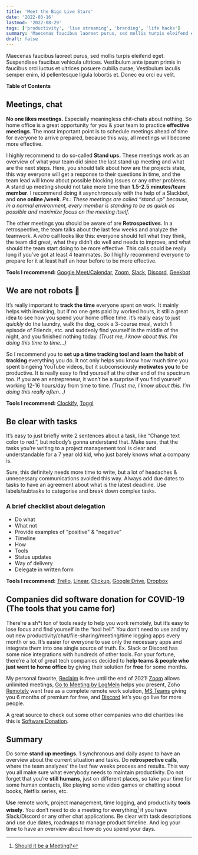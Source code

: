 ```yaml
---
title: 'Meet the Bigo Live Stars'
date: '2022-03-16'
lastmod: '2022-08-29'
tags: ['productivity', 'live streaming', 'branding', 'life hacks']
summary: 'Maecenas faucibus laoreet purus, sed mollis turpis eleifend eget. Suspendisse faucibus vehicula ultrices. Vestibulum ante ipsum primis in faucibus orci luctus et ultrices posuere cubilia curae; Vestibulum iaculis semper enim, id pellentesque ligula lobortis et. Donec eu orci eu velit.'
draft: false
---
```


Maecenas faucibus laoreet purus, sed mollis turpis eleifend eget. Suspendisse faucibus vehicula ultrices. Vestibulum ante ipsum primis in faucibus orci luctus et ultrices posuere cubilia curae; Vestibulum iaculis semper enim, id pellentesque ligula lobortis et. Donec eu orci eu velit.

**Table of Contents**

<TOCInline toc={props.toc} toHeading={3} />

## Meetings, chat

**No one likes meetings.** Especially meaningless chit-chats about nothing. So home office is a great opportunity for you & your team to practice **effective meetings**. The most important point is to schedule meetings ahead of time for everyone to arrive prepared, because this way, all meetings will become more effective.

I highly recommend to do so-called **Stand ups.** These meetings work as an overview of what your team did since the last stand up meeting and what are the next steps. Here, you should talk about how are the projects state, this way everyone will get a response to their questions in time, and the team lead will know about possible blocking issues or any other problems. A stand up meeting should not take more time than **1.5-2.5 minutes/team member**. I recommend doing it asynchronously with the help of a Slackbot, and **one online /week**.
_Ps.: These meetings are called “stand up” because, in a normal environment, every member is standing to be as quick as possible and maximize focus on the meeting itself._

The other meetings you should be aware of are **Retrospectives**. In a retrospective, the team talks about the last few weeks and analyze the teamwork. A _retro_ call looks like this: everyone should tell what they think, the team did great, what they didn’t do well and needs to improve, and what should the team start doing to be more effective. This calls could be really long if you’ve got at least 4 teammates. So I highly recommend everyone to prepare for it at least half an hour before to be more effective.

**Tools I recommend:** [Google Meet/Calendar](https://calendar.google.com), [Zoom](https://zoom.us), [Slack](https://slack.com), [Discord](https://discord.gg), [Geekbot](https://geekbot.com/)

## We are not robots 🤖

It’s really important to **track the time** everyone spent on work. It mainly helps with invoicing, but if no one gets paid by worked hours, it still a great idea to see how you spend your home office time. It’s really easy to just _quickly_ do the laundry, walk the dog, cook a 3-course meal, watch 1 episode of Friends, etc. and suddenly find yourself in the middle of the night, and you finished nothing today. _(Trust me, I know about this. I’m doing this time to time…)_

So I recommend you to **set up a time tracking tool and learn the habit of tracking** everything you do. It not only helps you know how much time you spent bingeing YouTube videos, but it subconsciously **motivates you** to be productive.
It is really easy to find yourself at the other end of the spectrum too. If you are an entrepreneur, it won’t be a surprise if you find yourself working 12-16 hours/day from time to time. _(Trust me, I know about this. I’m doing this really often…)_

**Tools I recommend:** [Clockify](https://clockify.me), [Toggl](https://toggl.com)

## Be clear with tasks

It’s easy to just briefly write 2 sentences about a task, like “Change text color to red.”, but nobody’s gonna understand that. Make sure, that the tasks you’re writing to a project management tool is clear and understandable for a 7 year old kid, who just barely knows what a company is.

Sure, this definitely needs more time to write, but a lot of headaches & unnecessary communications avoided this way.
Always add due dates to tasks to have an agreement about what is the latest deadline. Use labels/subtasks to categorise and break down complex tasks.

### A brief checklist about delegation

- Do what
- What not
- Provide examples of "positive" & "negative"
- Timeline
- How
- Tools
- Status updates
- Way of delivery
- Delegate in written form

**Tools I recommend:** [Trello](https://trello.com), [Linear](https://linear.app), [Clickup](https://clickup.com), [Google Drive](https://drive.google.com), [Dropbox](https://dropbox.com)

## Companies did software donation for COVID-19 (The tools that you came for)

There’re a sh\*t ton of tools ready to help you work remotely, but it’s easy to lose focus and find yourself in the “tool hell”. You don’t need to use and try out new productivity/chat/file-sharing/meeting/time logging apps every month or so. It’s easier for everyone to use only the necessary apps and integrate them into one single source of truth. Ex. Slack or Discord has some nice integrations with hundreds of other tools.
For your fortune, there’re a lot of great tech companies decided to **help teams & people who just went to home office** by giving their solution for **free** for some months.

My personal favorite, [Reclaim](https://reclaim.ai/r/s/g6YY2) is free until the end of 2021! [Zoom](https://blog.zoom.us/wordpress/2020/02/26/zoom-commitment-user-support-business-continuity-during-coronavirus-outbreak/) allows unlimited meetings, [Go to Meeting by LogMeIn](https://blog.gotomeeting.com/coronavirus-disruptions-and-support/) helps you present, Zoho [Remotely](https://www.zoho.com/remotely) went free as a complete remote work solution, [MS Teams](https://www.microsoft.com/en-us/microsoft-365/blog/2020/03/05/our-commitment-to-customers-during-covid-19/) giving you 6 months of premium for free, and [Discord](https://support.discordapp.com/hc/en-us/articles/360030714312-Stream-your-game-with-Go-Live-) let’s you go live for more people.

A great source to check out some other companies who did charities like this is [Software Donation](https://softwaredonation.org/).

## Summary

Do some **stand up meetings**. 1 synchronous and daily async to have an overview about the current situation and tasks. Do **retrospective calls**, where the team analyzes’ the last few weeks process and results. This way you all make sure what everybody needs to maintain productivity. Do not forget that you’re **still humans**, just on different places, so take your time for some human contacts, like playing some video games or chatting about books, Netflix series, etc.

**Use** remote work, project management, time logging, and productivity **tools wisely**. You don’t need to do a meeting for everything[^1] if you have Slack/Discord or any other chat applications. Be clear with task descriptions and use due dates, roadmaps to manage product timeline. And log your time to have an overview about how do you spend your days.

[^1]: [Should it be a Meeting?](https://shoulditbeameeting.com/#/)
